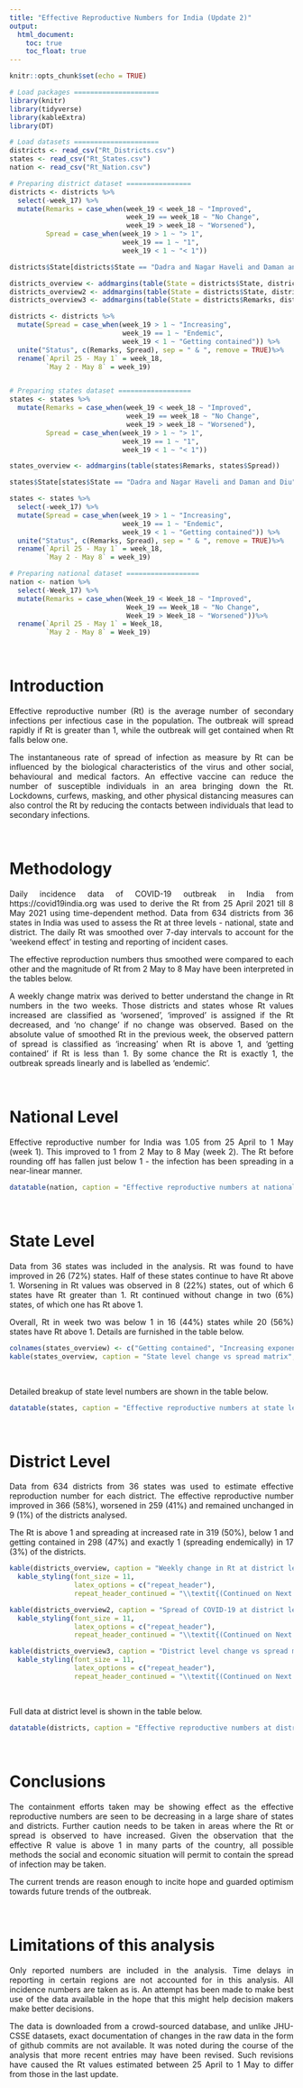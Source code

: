 ```yaml
---
title: "Effective Reproductive Numbers for India (Update 2)"
output:
  html_document:
    toc: true
    toc_float: true
---
```


<style>
body {
text-align: justify}
</style>

```r
knitr::opts_chunk$set(echo = TRUE)
```

```r
# Load packages =====================
library(knitr)
library(tidyverse)
library(kableExtra)
library(DT)

# Load datasets =====================
districts <- read_csv("Rt_Districts.csv")
states <- read_csv("Rt_States.csv")
nation <- read_csv("Rt_Nation.csv")

# Preparing district dataset ================
districts <- districts %>% 
  select(-week_17) %>% 
  mutate(Remarks = case_when(week_19 < week_18 ~ "Improved",
                             week_19 == week_18 ~ "No Change",
                             week_19 > week_18 ~ "Worsened"),
         Spread = case_when(week_19 > 1 ~ "> 1",
                            week_19 == 1 ~ "1",
                            week_19 < 1 ~ "< 1"))

districts$State[districts$State == "Dadra and Nagar Haveli and Daman and Diu"] <- "D&NH & D&D"

districts_overview <- addmargins(table(State = districts$State, districts$Remarks))
districts_overview2 <- addmargins(table(State = districts$State, districts$Spread))
districts_overview3 <- addmargins(table(State = districts$Remarks, districts$Spread))

districts <- districts %>% 
  mutate(Spread = case_when(week_19 > 1 ~ "Increasing",
                            week_19 == 1 ~ "Endemic",
                            week_19 < 1 ~ "Getting contained")) %>% 
  unite("Status", c(Remarks, Spread), sep = " & ", remove = TRUE)%>% 
  rename(`April 25 - May 1` = week_18,
         `May 2 - May 8` = week_19)


# Preparing states dataset ==================
states <- states %>% 
  mutate(Remarks = case_when(week_19 < week_18 ~ "Improved",
                             week_19 == week_18 ~ "No Change",
                             week_19 > week_18 ~ "Worsened"),
         Spread = case_when(week_19 > 1 ~ "> 1",
                            week_19 == 1 ~ "1",
                            week_19 < 1 ~ "< 1"))

states_overview <- addmargins(table(states$Remarks, states$Spread))

states$State[states$State == "Dadra and Nagar Haveli and Daman and Diu"] <- "D&NH & D&D"

states <- states %>%
  select(-week_17) %>% 
  mutate(Spread = case_when(week_19 > 1 ~ "Increasing",
                            week_19 == 1 ~ "Endemic",
                            week_19 < 1 ~ "Getting contained")) %>% 
  unite("Status", c(Remarks, Spread), sep = " & ", remove = TRUE)%>% 
  rename(`April 25 - May 1` = week_18,
         `May 2 - May 8` = week_19)

# Preparing national dataset ==================
nation <- nation %>% 
  select(-Week_17) %>% 
  mutate(Remarks = case_when(Week_19 < Week_18 ~ "Improved",
                             Week_19 == Week_18 ~ "No Change",
                             Week_19 > Week_18 ~ "Worsened"))%>% 
  rename(`April 25 - May 1` = Week_18,
         `May 2 - May 8` = Week_19)
```

\

# Introduction
Effective reproductive number (Rt) is the average number of secondary infections per infectious case in the population. The outbreak will spread rapidly if Rt is greater than 1, while the outbreak will get contained when Rt falls below one.

The instantaneous rate of spread of infection as measure by Rt can be influenced by the biological characteristics of the virus and other social, behavioural and medical factors. An effective vaccine can reduce the number of susceptible individuals in an area bringing down the Rt. Lockdowns, curfews, masking, and other physical distancing measures can also control the Rt by reducing the contacts between individuals that lead to secondary infections.

\

# Methodology
Daily incidence data of COVID-19 outbreak in India from https://covid19india.org was used to derive the Rt from 25 April 2021 till 8 May 2021 using time-dependent method. Data from 634 districts from 36 states in India was used to assess the Rt at three levels - national, state and district. The daily Rt was smoothed over 7-day intervals to account for the 'weekend effect' in testing and reporting of incident cases. 

The effective reproduction numbers thus smoothed were compared to each other and the magnitude of Rt from 2 May to 8 May have been interpreted in the tables below. 

A weekly change matrix was derived to better understand the change in Rt numbers in the two weeks. Those districts and states whose Rt values increased are classified as 'worsened', 'improved' is assigned if the Rt decreased, and 'no change' if no change was observed. Based on the absolute value of smoothed Rt in the previous week, the observed pattern of spread is classified as 'increasing' when Rt is above 1, and 'getting contained' if Rt is less than 1. By some chance the Rt is exactly 1, the outbreak spreads linearly and is labelled as 'endemic'.

\

# National Level
Effective reproductive number for India was 1.05 from 25 April to 1 May (week 1). This improved to 1 from 2 May to 8 May (week 2). The Rt before rounding off has fallen just below 1 - the infection has been spreading in a near-linear manner.

```r
datatable(nation, caption = "Effective reproductive numbers at national level")
```


\

# State Level
Data from 36 states was included in the analysis. Rt was found to have improved in 26 (72%) states. Half of these states continue to have Rt above 1. Worsening in Rt values was observed in 8 (22%) states, out of which 6 states have Rt greater than 1. Rt continued without change in two (6%) states, of which one has Rt above 1.

Overall, Rt in week two was below 1 in 16 (44%) states while 20 (56%) states have Rt above 1. Details are furnished in the table below.



```r
colnames(states_overview) <- c("Getting contained", "Increasing exponentially", "Total")
kable(states_overview, caption = "State level change vs spread matrix", booktabs = TRUE, longtable = TRUE)
```

\

Detailed breakup of state level numbers are shown in the table below.

```r
datatable(states, caption = "Effective reproductive numbers at state level")
```

\


# District Level
Data from 634 districts from 36 states was used to estimate effective reproduction number for each district. The effective reproductive number improved in 366 (58%), worsened in 259 (41%) and remained unchanged in 9 (1%)  of the districts analysed.

The Rt is above 1 and spreading at increased rate in 319 (50%), below 1 and getting contained in 298 (47%) and exactly 1 (spreading endemically) in 17 (3%) of the districts.

```r
kable(districts_overview, caption = "Weekly change in Rt at district level in each state", align = "lcccc", booktabs = TRUE, longtable = TRUE) %>% 
  kable_styling(font_size = 11,
                latex_options = c("repeat_header"),
                repeat_header_continued = "\\textit{(Continued on Next Page...)}")

kable(districts_overview2, caption = "Spread of COVID-19 at district level in each state", align = "lcccc", booktabs = TRUE, longtable = TRUE) %>% 
  kable_styling(font_size = 11,
                latex_options = c("repeat_header"),
                repeat_header_continued = "\\textit{(Continued on Next Page...)}")

kable(districts_overview3, caption = "District level change vs spread matrix", booktabs = TRUE, longtable = TRUE) %>%
  kable_styling(font_size = 11,
                latex_options = c("repeat_header"),
                repeat_header_continued = "\\textit{(Continued on Next Page...)}")
```


\

Full data at district level is shown in the table below. 

```r
datatable(districts, caption = "Effective reproductive numbers at district level")
```

\

# Conclusions
The containment efforts taken may be showing effect as the effective reproductive numbers are seen to be decreasing in a large share of states and districts. Further caution needs to be taken in areas where the Rt or spread is observed to have increased. Given the observation that the effective R value is above 1 in many parts of the country, all possible methods the social and economic situation will permit to contain the spread of infection may be taken.

The current trends are reason enough to incite hope and guarded optimism towards future trends of the outbreak.

\

# Limitations of this analysis
Only reported numbers are included in the analysis. Time delays in reporting in certain regions are not accounted for in this analysis. All incidence numbers are taken as is. An attempt has been made to make best use of the data available in the hope that this might help decision makers make better decisions. 

The data is downloaded from a crowd-sourced database, and unlike JHU-CSSE datasets, exact documentation of changes in the raw data in the form of github commits are not available. It was noted during the course of the analysis that more recent entries may have been revised. Such revisions have caused the Rt values estimated between 25 April to 1 May to differ from those in the last update. 